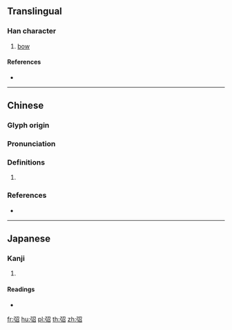 ==Translingual==

===Han character===
{{Han char|rn=57|rad=弓|as=05|sn=8|four=17262|canj=NSHR|ids=⿰弓召}}

# [[bow]]

====References====
* {{Han ref|kx=0358.010|dkj=09758|dj=0674.180|hdz=20994.060|uh=5F28|ud=24360|bh=CC70|bd=52336}}

----

==Chinese==
{{zh-forms}}

===Glyph origin===
{{Han etym}}

===Pronunciation===
{{zh-pron
|m=chāo
|c=ciu1
|mc=y
|oc=y
|cat=
}}

===Definitions===
{{zh-hanzi}}

# {{rfdef|zh}}

===References===
* {{R:twedu|B01005}}

----

==Japanese==

===Kanji===
{{ja-kanji|grade=|rs=弓05}}

# {{defn|lang=ja|sort=弓05}}

====Readings====
* {{ja-readings|on=[[せう]] (seu)|kun=[[そりかえる]] (sorikaeru)}}

[[fr:弨]]
[[hu:弨]]
[[pl:弨]]
[[th:弨]]
[[zh:弨]]